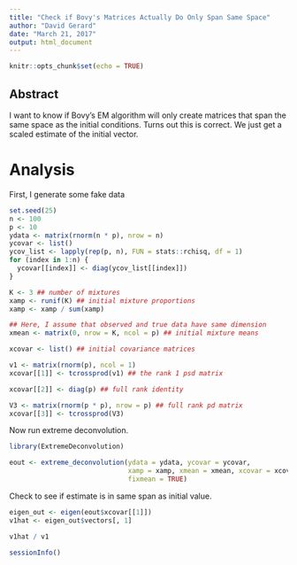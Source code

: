 ```yaml
---
title: "Check if Bovy's Matrices Actually Do Only Span Same Space"
author: "David Gerard"
date: "March 21, 2017"
output: html_document
---
```


```r
knitr::opts_chunk$set(echo = TRUE)
```

## Abstract

I want to know if Bovy's EM algorithm will only create matrices that span the same space as the initial conditions. Turns out this is correct. We just get a scaled estimate of the initial vector.

# Analysis

First, I generate some fake data

```r
set.seed(25)
n <- 100
p <- 10
ydata <- matrix(rnorm(n * p), nrow = n)
ycovar <- list()
ycov_list <- lapply(rep(p, n), FUN = stats::rchisq, df = 1)
for (index in 1:n) {
  ycovar[[index]] <- diag(ycov_list[[index]])
}

K <- 3 ## number of mixtures
xamp <- runif(K) ## initial mixture proportions
xamp <- xamp / sum(xamp)

## Here, I assume that observed and true data have same dimension
xmean <- matrix(0, nrow = K, ncol = p) ## initial mixture means

xcovar <- list() ## initial covariance matrices

v1 <- matrix(rnorm(p), ncol = 1)
xcovar[[1]] <- tcrossprod(v1) ## the rank 1 psd matrix

xcovar[[2]] <- diag(p) ## full rank identity

V3 <- matrix(rnorm(p * p), nrow = p) ## full rank pd matrix
xcovar[[3]] <- tcrossprod(V3)
```

Now run extreme deconvolution. 

```r
library(ExtremeDeconvolution)

eout <- extreme_deconvolution(ydata = ydata, ycovar = ycovar,
                              xamp = xamp, xmean = xmean, xcovar = xcovar,
                              fixmean = TRUE)

```

Check to see if estimate is in same span as initial value.

```r
eigen_out <- eigen(eout$xcovar[[1]])
v1hat <- eigen_out$vectors[, 1]

v1hat / v1
```


```r
sessionInfo()
```
